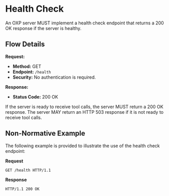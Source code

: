 # Health Check

An OXP server MUST implement a health check endpoint that returns a 200 OK response if the server is healthy.

## Flow Details

**Request:**

- **Method:** GET
- **Endpoint:** `/health`
- **Security:** No authentication is required.

**Response:**

- **Status Code:** 200 OK

If the server is ready to receive tool calls, the server MUST return a 200 OK response. The server MAY return an HTTP 503 response if it is not ready to receive tool calls.

## Non-Normative Example

The following example is provided to illustrate the use of the health check endpoint:

**Request**

```http
GET /health HTTP/1.1
```

**Response**

```http
HTTP/1.1 200 OK
```
